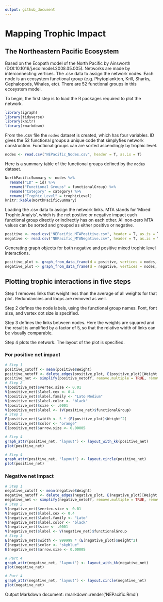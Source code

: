 ```yaml
---
output: github_document
---
```


# Mapping Trophic Impact

## The Northeastern Pacific Ecosystem

Based on the Ecopath model of the North Pacific by Ainsworth (DOI:10.1016/j.ecolmodel.2008.05.005). Networks are made by interconnecting vertices. The .csv data to assign the network nodes. Each node is an ecosystem functional group (e.g. Phytoplankton, Krill, Sharks, Cephalopods, Whales, etc). There are 52 functional groups in this ecosystem model.

To begin, the first step is to load the R packages required to plot the network.

```r
library(igraph)
library(tidyverse)
library(knitr)
library(rmarkdown)
```

From the .csv file the `nodes` dataset is created, which has four variables. ID gives the 52 functional groups a unique code that simplyfies network construction. Functional groups can are sorted ascendingly by trophic level.

```r
nodes <- read.csv("NEPacific_Nodes.csv", header = T, as.is = T)
```

Here is a summary table of the functional groups defined by the `nodes` dataset.

```r
NorthPacificSummary <- nodes %>%
  rename("ID" = id) %>%
  rename("Functional Groups" = functionalGroup) %>%
  rename("Category" = category) %>%
  rename("Trophic Level" = trophicLevel)
knitr::kable(NorthPacificSummary)
```

Loading the .csv data to assign the network links. MTA stands for 'Mixed Trophic Analyis', which is the net postiive or negative impact each functional group directly or indirectly has on each other. All non-zero MTA values can be sorted and grouped as either positive or negative.

```r
positive <- read.csv("NEPacific_MTAPositive.csv", header = T, as.is = T)
negative <- read.csv("NEPacific_MTANegative.csv", header = T, as.is = T)
```

Generating graph objects for both negative and positive mixed trophic level interactions.

```r
positive_plot <- graph_from_data_frame(d = positive, vertices = nodes, directed = T)
negative_plot <- graph_from_data_frame(d = negative, vertices = nodes, directed = T)
```

## Plotting trophic interactions in five steps

Step 1 removes links that weight less than the average of all weights for that plot. Redundancies and loops are removed as well.

Step 2 defines the node labels, using the functional group names. Font, font size, and vertex dot size is specified.

Step 3 defines the links between nodes. Here the weights are squared and the result is amplified by a factor of 5, so that the relative width of links can be visually comparable.

Step 4 plots the network. The layout of the plot is specified.

### For positive net impact

```r
# Step 1
positive_cutoff <- mean(positive$Weight)
positive_netoff <- delete_edges(positive_plot, E(positive_plot)[Weight < positive_cutoff])
positive_net <- simplify(positive_netoff, remove.multiple = TRUE, remove.loops = TRUE, edge.attr.comb = igraph_opt("edge.attr.comb"))
# Step 2
V(positive_net)$vertex.size <- 0.01
V(positive_net)$label.cex <- 0.4
V(positive_net)$label.family <- "Lato Medium"
V(positive_net)$label.color <- "black"
V(positive_net)$size <- .0001
V(positive_net)$label <- (V(positive_net)$functionalGroup)
# Step 3
E(positive_net)$width <- 5 * (E(positive_plot)$Weight^2)
E(positive_net)$color <- "orange"
E(positive_net)$arrow.size <- 0.00005
```

```r
# Step 4
graph_attr(positive_net, "layout") <- layout_with_kk(positive_net)
plot(positive_net)
```

```r
# Step 4
graph_attr(positive_net, "layout") <- layout.circle(positive_net)
plot(positive_net)
```

### Negative net impact

```r
# Step 1
negative_cutoff <- mean(negative$Weight)
negative_netoff <- delete_edges(negative_plot, E(negative_plot)[Weight < negative_cutoff])
negative_net <- simplify(negative_netoff, remove.multiple = TRUE, remove.loops = TRUE, edge.attr.comb = igraph_opt("edge.attr.comb"))
# Step 2
V(negative_net)$vertex.size <- 0.01
V(negative_net)$label.cex <- 0.4
V(negative_net)$label.family <- "Lato"
V(negative_net)$label.color <- "black"
V(negative_net)$size <- .0001
V(negative_net)$label <- V(negative_net)$functionalGroup
# Step 3
E(negative_net)$width <- 999999 * (E(negative_plot)$Weight^2)
E(negative_net)$color <- "skyblue"
E(negative_net)$arrow.size <- 0.00005
```

```r
# Part 4
graph_attr(negative_net, "layout") <- layout_with_kk(negative_net)
plot(negative_net)
```
```r
# Part 4
graph_attr(negative_net, "layout") <- layout.circle(negative_net)
plot(negative_net)
```

Output Markdown document: rmarkdown::render('NEPacific.Rmd') 


